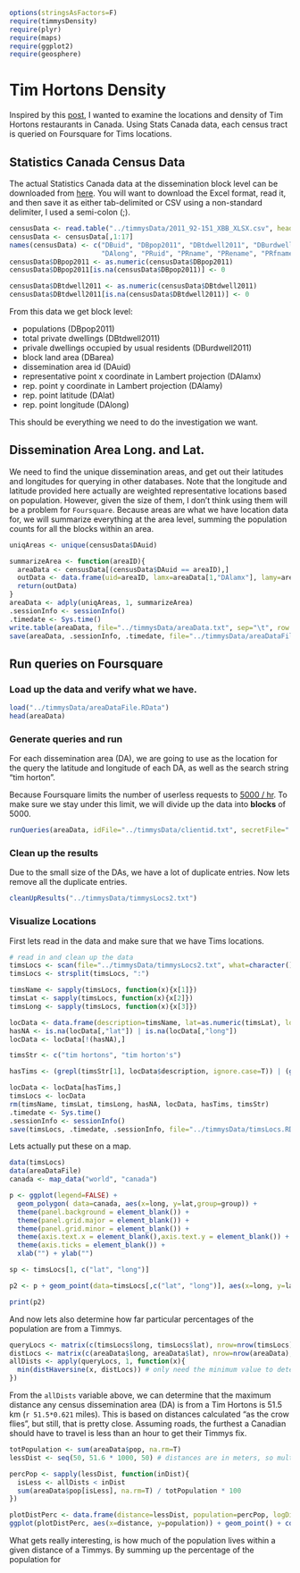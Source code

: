 <!--
%\VignetteEngine{knitr}
%\VignetteIndexEntry{Tim Horton's Density in Canada}
-->

```r
options(stringsAsFactors=F)
require(timmysDensity)
require(plyr)
require(maps)
require(ggplot2)
require(geosphere)
```


# Tim Hortons Density

Inspired by this [post](), I wanted to examine the locations and density of Tim Hortons restaurants in Canada. Using Stats Canada data, each census tract is queried on Foursquare for Tims locations.

## Statistics Canada Census Data

The actual Statistics Canada data at the dissemination block level can be downloaded from [here](http://www.data.gc.ca/default.asp?lang=En&n=5175A6F0-1&xsl=datacataloguerecord&metaxsl=datacataloguerecord&formid=C87D5FDD-00E6-41A0-B5BA-E8E41B521ED0). You will want to download the Excel format, read it, and then save it as either tab-delimited or CSV using a non-standard delimiter, I used a semi-colon (;).

```r
censusData <- read.table("../timmysData/2011_92-151_XBB_XLSX.csv", header=F, sep=";", quote="")
censusData <- censusData[,1:17]
names(censusData) <- c("DBuid", "DBpop2011", "DBtdwell2011", "DBurdwell2011", "DBarea", "DB_ir2011", "DAuid", "DAlamx", "DAlamy", "DAlat",
                       "DAlong", "PRuid", "PRname", "PRename", "PRfname", "PReabbr", "PRfabbr")
censusData$DBpop2011 <- as.numeric(censusData$DBpop2011)
censusData$DBpop2011[is.na(censusData$DBpop2011)] <- 0

censusData$DBtdwell2011 <- as.numeric(censusData$DBtdwell2011)
censusData$DBtdwell2011[is.na(censusData$DBtdwell2011)] <- 0
```

From this data we get block level:

  * populations (DBpop2011)
  * total private dwellings (DBtdwell2011)
  * privale dwellings occupied by usual residents (DBurdwell2011)
  * block land area (DBarea)
  * dissemination area id (DAuid)
  * representative point x coordinate in Lambert projection (DAlamx)
  * rep. point y coordinate in Lambert projection (DAlamy)
  * rep. point latitude (DAlat)
  * rep. point longitude (DAlong)
  
This should be everything we need to do the investigation we want.

## Dissemination Area Long. and Lat.

We need to find the unique dissemination areas, and get out their latitudes and longitudes for querying in other databases. Note that the longitude and latitude provided here actually are weighted representative locations based on population. However, given the size of them, I don't think using them will be a problem for `Foursquare`. Because areas are what we have location data for, we will summarize everything at the area level, summing the population counts for all the blocks within an area.

```r
uniqAreas <- unique(censusData$DAuid)

summarizeArea <- function(areaID){
  areaData <- censusData[(censusData$DAuid == areaID),]
  outData <- data.frame(uid=areaID, lamx=areaData[1,"DAlamx"], lamy=areaData[1,"DAlamy"], lat=areaData[1,"DAlat"], long=areaData[1,"DAlong"], pop=sum(areaData[,"DBpop2011"]), dwell=sum(areaData[,"DBtdwell2011"]), prov=areaData[1, "PRename"])
  return(outData)
}
areaData <- adply(uniqAreas, 1, summarizeArea)
.sessionInfo <- sessionInfo()
.timedate <- Sys.time()
write.table(areaData, file="../timmysData/areaData.txt", sep="\t", row.names=F, col.names=T)
save(areaData, .sessionInfo, .timedate, file="../timmysData/areaDataFile.RData", compress="xz")
```

## Run queries on Foursquare

### Load up the data and verify what we have.

```r
load("../timmysData/areaDataFile.RData")
head(areaData)
```


### Generate queries and run

For each dissemination area (DA), we are going to use as the location for the query the latitude and longitude of each DA, as well as the search string "tim horton". 

Because Foursquare limits the number of userless requests to [5000 / hr](https://developer.foursquare.com/overview/ratelimits). To make sure we stay under this limit, we will divide up the data into **blocks** of 5000.

```r
runQueries(areaData, idFile="../timmysData/clientid.txt", secretFile="../timmysData/clientsecret.txt", outFile="../timmysData/timmysLocs2.txt")
```


### Clean up the results

Due to the small size of the DAs, we have a lot of duplicate entries. Now lets remove all the duplicate entries.

```r
cleanUpResults("../timmysData/timmysLocs2.txt")
```


### Visualize Locations

First lets read in the data and make sure that we have Tims locations.

```r
# read in and clean up the data
timsLocs <- scan(file="../timmysData/timmysLocs2.txt", what=character(), sep="\n")
timsLocs <- strsplit(timsLocs, ":")

timsName <- sapply(timsLocs, function(x){x[1]})
timsLat <- sapply(timsLocs, function(x){x[2]})
timsLong <- sapply(timsLocs, function(x){x[3]})

locData <- data.frame(description=timsName, lat=as.numeric(timsLat), long=as.numeric(timsLong))
hasNA <- is.na(locData[,"lat"]) | is.na(locData[,"long"])
locData <- locData[!(hasNA),]

timsStr <- c("tim hortons", "tim horton's")

hasTims <- (grepl(timsStr[1], locData$description, ignore.case=T)) | (grepl(timsStr[2], locData$description, ignore.case=T))

locData <- locData[hasTims,]
timsLocs <- locData
rm(timsName, timsLat, timsLong, hasNA, locData, hasTims, timsStr)
.timedate <- Sys.time()
.sessionInfo <- sessionInfo()
save(timsLocs, .timedate, .sessionInfo, file="../timmysData/timsLocs.RData", compress="xz")
```

Lets actually put these on a map.

```r
data(timsLocs)
data(areaDataFile)
canada <- map_data("world", "canada")

p <- ggplot(legend=FALSE) +
  geom_polygon( data=canada, aes(x=long, y=lat,group=group)) +
  theme(panel.background = element_blank()) +
  theme(panel.grid.major = element_blank()) +
  theme(panel.grid.minor = element_blank()) +
  theme(axis.text.x = element_blank(),axis.text.y = element_blank()) +
  theme(axis.ticks = element_blank()) +
  xlab("") + ylab("")

sp <- timsLocs[1, c("lat", "long")]

p2 <- p + geom_point(data=timsLocs[,c("lat", "long")], aes(x=long, y=lat), colour="green", size=1, alpha=0.5)

print(p2)
```

And now lets also determine how far particular percentages of the population are from a Timmys.

```r
queryLocs <- matrix(c(timsLocs$long, timsLocs$lat), nrow=nrow(timsLocs), ncol=2, byrow=F) # these are the tims locations
distLocs <- matrix(c(areaData$long, areaData$lat), nrow=nrow(areaData), ncol=2, byrow=F) # the census centers
allDists <- apply(queryLocs, 1, function(x){
  min(distHaversine(x, distLocs)) # only need the minimum value to determine 
})
```

From the `allDists` variable above, we can determine that the maximum distance any census dissemination area (DA) is from a Tim Hortons is 51.5 km (`r 51.5*0.621` miles). This is based on distances calculated "as the crow flies", but still, that is pretty close. Assuming roads, the furthest a Canadian should have to travel is less than an hour to get their Timmys fix. 

```r
totPopulation <- sum(areaData$pop, na.rm=T)
lessDist <- seq(50, 51.6 * 1000, 50) # distances are in meters, so multiply by 1000 to get reasonable km

percPop <- sapply(lessDist, function(inDist){
  isLess <- allDists < inDist
  sum(areaData$pop[isLess], na.rm=T) / totPopulation * 100
})

plotDistPerc <- data.frame(distance=lessDist, population=percPop, logDist=log10(lessDist))
ggplot(plotDistPerc, aes(x=distance, y=population)) + geom_point() + coord_trans(xtrans="log10")
```

What gets really interesting, is how much of the population lives within a given distance of a Timmys. By summing up the percentage of the population for 